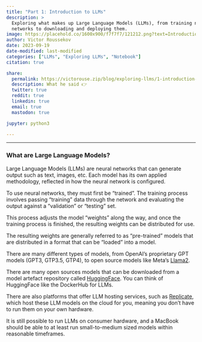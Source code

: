 ```yaml
---
title: "Part 1: Introduction to LLMs"
description: >
  Exploring what makes up Large Language Models (LLMs), from training neural
  networks to downloading and deploying them.
image: https://placehold.co/1600x900/f7f7f7/121212.png?text=Introduction+to+LLMs&font=playfair-display
author: Victor Roussekov
date: 2023-09-19
date-modified: last-modified
categories: ["LLMs", "Exploring LLMs", "Notebook"]
citation: true

share:
  permalink: https://victorouse.zip/blog/exploring-llms/1-introduction-to-llms
  description: What he said 👉
  twitter: true
  reddit: true
  linkedin: true
  email: true
  mastodon: true

jupyter: python3

---
```


---

### What are Large Language Models?

Large Language Models (LLMs) are neural networks that can generate output such
as text, images, etc. Each model has its own applied methodology, reflected in
how the neural network is configured.

To use neural networks, they must first be "trained". The training process
involves passing "training" data through the network and evaluating the output
against a "validation" or "testing" set.

This process adjusts the model "weights" along the way, and once the training
process is finished, the resulting weights can be distributed for use.

The resulting weights are generally referred to as "pre-trained" models that
are distributed in a format that can be "loaded" into a model.

There are many different types of models, from OpenAI's proprietary GPT models
(GPT3, GTP3.5, GTP4), to open source models like Meta's
[Llama2](https://ai.meta.com/llama/).

There are many open sources models that can be downloaded from a model artefact
repository called [HuggingFace](https://huggingface.co/). You can think of
HuggingFace like the DockerHub for LLMs.

There are also platforms that offer LLM hosting services, such as
[Replicate](https://replicate.com/), which host these LLM models on the cloud
for you, meaning you don't have to run them on your own hardware.

It is still possible to run LLMs on consumer hardware, and a MacBook should be
able to at least run small-to-medium sized models within reasonable timeframes.
